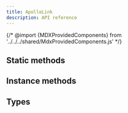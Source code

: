 ```yaml
---
title: ApolloLink
description: API reference
---
```


{/* @import {MDXProvidedComponents} from '../../../shared/MdxProvidedComponents.js' */}

## Static methods

<FunctionDetails
  canonicalReference="@apollo/client/link!ApolloLink.concat:member(1)"
  headingLevel={3}
  result={false}
/>

<FunctionDetails
  canonicalReference="@apollo/client/link!ApolloLink.empty:member(1)"
  headingLevel={3}
  result={false}
/>

<FunctionDetails
  canonicalReference="@apollo/client/link!ApolloLink.execute:member(1)"
  headingLevel={3}
  result={false}
/>

<FunctionDetails
  canonicalReference="@apollo/client/link!ApolloLink.from:member(1)"
  headingLevel={3}
  result={false}
/>

<FunctionDetails
  canonicalReference="@apollo/client/link!ApolloLink.split:member(1)"
  headingLevel={3}
  result={false}
/>

## Instance methods

<FunctionDetails
  canonicalReference="@apollo/client/link!ApolloLink#concat:member(1)"
  headingLevel={3}
  result={false}
/>

<FunctionDetails
  canonicalReference="@apollo/client/link!ApolloLink#split:member(1)"
  headingLevel={3}
  result={false}
/>

## Types

<InterfaceDetails
  canonicalReference="@apollo/client/link!ExecuteContext:interface"
  headingLevel={3}
/>

<InterfaceDetails
  canonicalReference="@apollo/client/link!GraphQLRequest:interface"
  headingLevel={3}
/>

<FunctionDetails
  canonicalReference="@apollo/client/link!ApolloLink.DocumentationTypes.RequestHandler:function(1)"
  headingLevel={3}
  result={false}
/>

<InterfaceDetails
  canonicalReference="@apollo/client/link!Operation:interface"
  headingLevel={3}
/>

<InterfaceDetails
  canonicalReference="@apollo/client/link!OperationContext:interface"
  headingLevel={3}
/>
